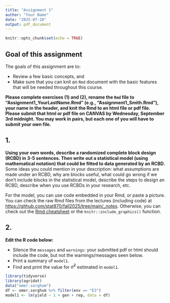 ```yaml
---
title: "Assignment 1"
author: "Your Name"
date: "2025-07-28"
output: pdf_document
---
```


```r
knitr::opts_chunk$set(echo = TRUE)
```

## Goal of this assignment  

The goals of this assignment are to: 

- Review a few basic concepts, and 
- Make sure that you can knit an `Rmd` document with the basic features that will be needed throughout this course. 

**Please complete exercises (1) and (2), rename the `Rmd` file to "Assignment1_YourLastName.Rmd" (e.g., "Assignment1_Smith.Rmd"), your name in the header, and knit the Rmd to an html file or pdf file. Please submit that html or pdf file on CANVAS by Wednesday, September 3rd midnight. You may work in pairs, but each one of you will have to submit your own file.** 

## 1. 

**Using your own words, describe a randomized complete block design (RCBD) in 3-5 sentences. Then write out a statistical model (using mathematical notation) that could be fitted to data generated by an RCBD.**   
Some ideas you could mention in your description: what assumptions are made under an RCBD, why are blocks useful, what could go wrong if we don't include blocks in the statistical model, describe the steps to design an RCBD, describe when you use RCBDs in your research, etc.  

For the model, you can use \LaTeX code embedded in your Rmd, or paste a picture. You can check the raw Rmd files from the lectures (including \LaTeX code) at [https://github.com/stat870/fall2025/tree/main/_notes](https://github.com/stat70/fall2025/tree/main/_notes). Otherwise, you can check out the [Rmd cheatsheet](https://rstudio.github.io/cheatsheets/html/rmarkdown.html) or the `knitr::include_graphics()` function. 

## 2. 

**Edit the R code below:**  

- Silence the `messages` and `warnings`: your submitted pdf or html should include the code, but not the warnings/messages seen below. 
- Print a summary of `model1`. 
- Find and print the value for $\hat\sigma^2$ estimated in `model1`. 

```r
library(tidyverse)
library(agridat)
data("omer.sorghum")
df <- omer.sorghum %>% filter(env == "E3")
model1 <- lm(yield ~ 1 + gen + rep, data = df)
```

